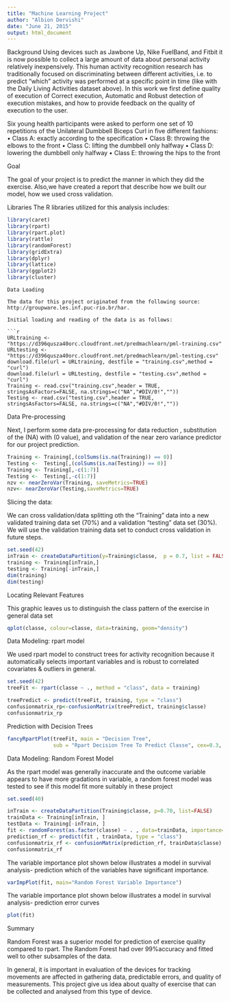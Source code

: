 ```yaml
---
title: "Machine Learning Project"
author: "Albion Dervishi"
date: "June 21, 2015"
output: html_document
---
```

Background
Using devices such as Jawbone Up, Nike FuelBand, and Fitbit it is now possible to collect a large amount of data about personal activity relatively inexpensively. This human activity recognition research has traditionally focused on discriminating between different activities, i.e. to predict "which" activity was performed at a specific point in time (like with the Daily Living Activities dataset above).
In this work  we first define quality of execution of Correct execution,  Automatic and Robust detection of execution mistakes, and how to provide feedback on the quality of execution to the user. 

Six young health participants were asked to perform one set of 10 repetitions of the Unilateral Dumbbell Biceps Curl in five different fashions:
• Class A: exactly according to the specification
• Class B: throwing the elbows to the front
•	Class C: lifting the dumbbell only halfway
•	Class D: lowering the dumbbell only halfway
•	Class E: throwing the hips to the front

Goal

The goal of your project is to predict the manner in which they did the exercise. Also,we have created a report that describe how we built our model, how we used cross validation.

Libraries
The R libraries utilized for this analysis includes:

```r
library(caret)
library(rpart)
library(rpart.plot)
library(rattle)
library(randomForest)
library(gridExtra)
library(dplyr)
library(lattice)
library(ggplot2)
library(cluster)
```
```
Data Loading

The data for this project originated from the following source: http://groupware.les.inf.puc-rio.br/har. 

Initial loading and reading of the data is as follows:

```r
URLtraining <- "https://d396qusza40orc.cloudfront.net/predmachlearn/pml-training.csv"
URLtesting <- "https://d396qusza40orc.cloudfront.net/predmachlearn/pml-testing.csv"
download.file(url = URLtraining, destfile = "training.csv",method = "curl")
download.file(url = URLtesting, destfile = "testing.csv",method = "curl")
Training <- read.csv("training.csv",header = TRUE,  stringsAsFactors=FALSE, na.strings=c("NA","#DIV/0!",""))
Testing <- read.csv("testing.csv",header = TRUE,  stringsAsFactors=FALSE, na.strings=c("NA","#DIV/0!",""))
```
Data Pre-processing

Next, I perform some data pre-processing for data reduction , substitution of the (NA)  with (0 value), and validation of the near zero variance predictor  for our project prediction. 

```r
Training <- Training[,(colSums(is.na(Training)) == 0)]
Testing <-  Testing[,(colSums(is.na(Testing)) == 0)]
Training <- Training[,-c(1:7)]
Testing <-  Testing[,-c(1:7)]
nzv <- nearZeroVar(Training, saveMetrics=TRUE)
nzv<- nearZeroVar(Testing,saveMetrics=TRUE)
```
Slicing the data:

 We can cross validation/data splitting oth the "Training" data into a new validated training data set (70%) and a validation "testing" data set (30%).  We will use the validation training data set to conduct cross validation in future steps.
```r
set.seed(42)
inTrain <- createDataPartition(y=Training$classe,  p = 0.7, list = FALSE)
training <- Training[inTrain,]
testing <- Training[-inTrain,]
dim(training)
dim(testing)
```
Locating Relevant Features

This graphic leaves us to distinguish the class pattern of the exercise in general data set
```r
qplot(classe, colour=classe, data=training, geom="density")
```
Data Modeling: rpart model

We used rpart model to construct trees for activity recognition because it automatically selects important variables and is robust to correlated covariates & outliers in general.
```r
set.seed(42)
treeFit <- rpart(classe ~ ., method = "class", data = training)

treePredict <- predict(treeFit, training, type = "class")
confusionmatrix_rp<-confusionMatrix(treePredict, training$classe)
confusionmatrix_rp
```

Prediction with Decision Trees
```r
fancyRpartPlot(treeFit, main = "Decision Tree", 
               sub = "Rpart Decision Tree To Predict Classe", cex=0.3, cex.main = 2)
```
Data Modeling: Random Forest Model

As the rpart model was generally inaccurate and the outcome variable appears to have more gradations in variable, a random forest model was tested to see if  this model fit more suitably in these project
```r
set.seed(40) 

inTrain <- createDataPartition(Training$classe, p=0.70, list=FALSE)
trainData <- Training[inTrain, ]
testData <- Training[-inTrain, ]
fit <- randomForest(as.factor(classe) ~ . , data=trainData, importance=TRUE, proximity=TRUE )
prediction_rf <- predict(fit , trainData, type = "class")
confusionmatrix_rf <- confusionMatrix(prediction_rf, trainData$classe)
confusionmatrix_rf
```

The variable importance plot shown below illustrates a model in survival analysis- prediction which of the variables have significant importance.
```r
varImpPlot(fit, main="Random Forest Variable Importance")
```

The variable importance plot shown below illustrates a model in survival analysis- prediction error curves
```r
plot(fit)
```

Summary

Random Forest was a superior model for prediction of exercise quality compared to rpart. The Random Forest had over 99%accuracy and fitted well to other subsamples of the data. 

In general, it is important in evaluation of the devices for tracking movements are affected in gathering data, predictable errors, and quality of measurements.
This project give us idea about qualty of exercise that can be collected and analysed  from this type of device.
